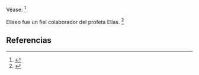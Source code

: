 Véase: <ref name="n0">{{lib|LU|124|6|3}}</ref> 

Eliseo fue un fiel colaborador del profeta Elías. <ref name="n1">{{lib|LU|97|2|2}}</ref> 

== Referencias ==

<references/>
